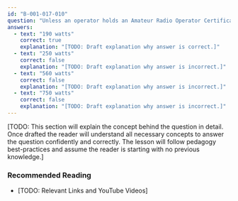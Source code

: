 ```yaml
---
id: "B-001-017-010"
question: "Unless an operator holds an Amateur Radio Operator Certificate with Advanced Qualification, what is the maximum carrier power that an amateur radio station may use on emissions other than SSB?"
answers:
  - text: "190 watts"
    correct: true
    explanation: "[TODO: Draft explanation why answer is correct.]"
  - text: "250 watts"
    correct: false
    explanation: "[TODO: Draft explanation why answer is incorrect.]"
  - text: "560 watts"
    correct: false
    explanation: "[TODO: Draft explanation why answer is incorrect.]"
  - text: "750 watts"
    correct: false
    explanation: "[TODO: Draft explanation why answer is incorrect.]"
---
```


[TODO: This section will explain the concept behind the question in detail. Once drafted the reader will understand all necessary concepts to answer the question confidently and correctly. The lesson will follow pedagogy best-practices and assume the reader is starting with no previous knowledge.]

### Recommended Reading

- [TODO: Relevant Links and YouTube Videos]
